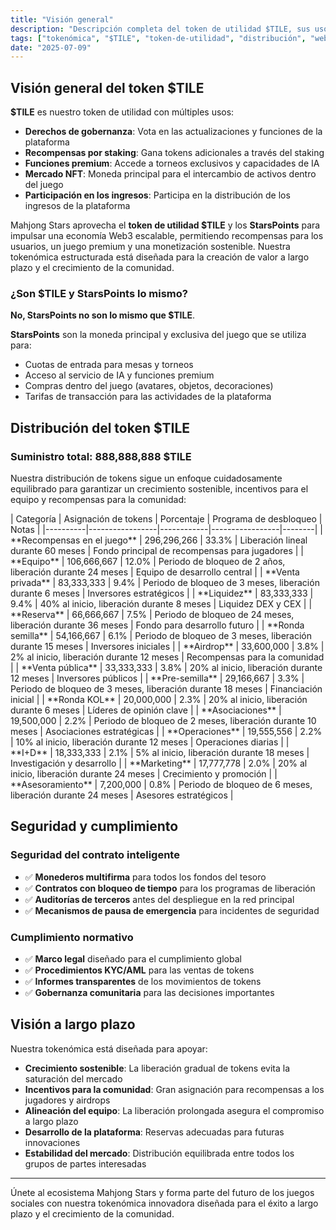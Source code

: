 ```yaml
---
title: "Visión general"
description: "Descripción completa del token de utilidad $TILE, sus usos, distribución y visión a largo plazo para la plataforma Mahjong Stars."
tags: ["tokenómica", "$TILE", "token-de-utilidad", "distribución", "web3"]
date: "2025-07-09"
---
```



## Visión general del token $TILE

**$TILE** es nuestro token de utilidad con múltiples usos:
- **Derechos de gobernanza**: Vota en las actualizaciones y funciones de la plataforma
- **Recompensas por staking**: Gana tokens adicionales a través del staking
- **Funciones premium**: Accede a torneos exclusivos y capacidades de IA
- **Mercado NFT**: Moneda principal para el intercambio de activos dentro del juego
- **Participación en los ingresos**: Participa en la distribución de los ingresos de la plataforma

Mahjong Stars aprovecha el **token de utilidad $TILE** y los **StarsPoints** para impulsar una economía Web3 escalable, permitiendo recompensas para los usuarios, un juego premium y una monetización sostenible. Nuestra tokenómica estructurada está diseñada para la creación de valor a largo plazo y el crecimiento de la comunidad.

### ¿Son $TILE y StarsPoints lo mismo?

**No, StarsPoints no son lo mismo que $TILE**.

<Callout type="info">

**StarsPoints** son la moneda principal y exclusiva del juego que se utiliza para:
- Cuotas de entrada para mesas y torneos
- Acceso al servicio de IA y funciones premium
- Compras dentro del juego (avatares, objetos, decoraciones)
- Tarifas de transacción para las actividades de la plataforma

</Callout>


## Distribución del token $TILE

### Suministro total: 888,888,888 $TILE

Nuestra distribución de tokens sigue un enfoque cuidadosamente equilibrado para garantizar un crecimiento sostenible, incentivos para el equipo y recompensas para la comunidad:

<Card className='mt-4'>
| Categoría | Asignación de tokens | Porcentaje | Programa de desbloqueo | Notas |
|----------|-----------------|------------|-----------------|--------|
| **Recompensas en el juego** | 296,296,266 | 33.3% | Liberación lineal durante 60 meses | Fondo principal de recompensas para jugadores |
| **Equipo** | 106,666,667 | 12.0% | Periodo de bloqueo de 2 años, liberación durante 24 meses | Equipo de desarrollo central |
| **Venta privada** | 83,333,333 | 9.4% | Periodo de bloqueo de 3 meses, liberación durante 6 meses | Inversores estratégicos |
| **Liquidez** | 83,333,333 | 9.4% | 40% al inicio, liberación durante 8 meses | Liquidez DEX y CEX |
| **Reserva** | 66,666,667 | 7.5% | Periodo de bloqueo de 24 meses, liberación durante 36 meses | Fondo para desarrollo futuro |
| **Ronda semilla** | 54,166,667 | 6.1% | Periodo de bloqueo de 3 meses, liberación durante 15 meses | Inversores iniciales |
| **Airdrop** | 33,600,000 | 3.8% | 2% al inicio, liberación durante 12 meses | Recompensas para la comunidad |
| **Venta pública** | 33,333,333 | 3.8% | 20% al inicio, liberación durante 12 meses | Inversores públicos |
| **Pre-semilla** | 29,166,667 | 3.3% | Periodo de bloqueo de 3 meses, liberación durante 18 meses | Financiación inicial |
| **Ronda KOL** | 20,000,000 | 2.3% | 20% al inicio, liberación durante 6 meses | Líderes de opinión clave |
| **Asociaciones** | 19,500,000 | 2.2% | Periodo de bloqueo de 2 meses, liberación durante 10 meses | Asociaciones estratégicas |
| **Operaciones** | 19,555,556 | 2.2% | 10% al inicio, liberación durante 12 meses | Operaciones diarias |
| **I+D** | 18,333,333 | 2.1% | 5% al inicio, liberación durante 18 meses | Investigación y desarrollo |
| **Marketing** | 17,777,778 | 2.0% | 20% al inicio, liberación durante 24 meses | Crecimiento y promoción |
| **Asesoramiento** | 7,200,000 | 0.8% | Periodo de bloqueo de 6 meses, liberación durante 24 meses | Asesores estratégicos |
</Card>

## Seguridad y cumplimiento

### Seguridad del contrato inteligente
- ✅ **Monederos multifirma** para todos los fondos del tesoro
- ✅ **Contratos con bloqueo de tiempo** para los programas de liberación
- ✅ **Auditorías de terceros** antes del despliegue en la red principal
- ✅ **Mecanismos de pausa de emergencia** para incidentes de seguridad

### Cumplimiento normativo
- ✅ **Marco legal** diseñado para el cumplimiento global
- ✅ **Procedimientos KYC/AML** para las ventas de tokens
- ✅ **Informes transparentes** de los movimientos de tokens
- ✅ **Gobernanza comunitaria** para las decisiones importantes

## Visión a largo plazo

Nuestra tokenómica está diseñada para apoyar:
- **Crecimiento sostenible**: La liberación gradual de tokens evita la saturación del mercado
- **Incentivos para la comunidad**: Gran asignación para recompensas a los jugadores y airdrops
- **Alineación del equipo**: La liberación prolongada asegura el compromiso a largo plazo
- **Desarrollo de la plataforma**: Reservas adecuadas para futuras innovaciones
- **Estabilidad del mercado**: Distribución equilibrada entre todos los grupos de partes interesadas

---

Únete al ecosistema Mahjong Stars y forma parte del futuro de los juegos sociales con nuestra tokenómica innovadora diseñada para el éxito a largo plazo y el crecimiento de la comunidad.